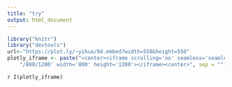 ```yaml
---
title: "try"
output: html_document
---
```


```r
library("knitr")
library("devtools")
url<-"https://plot.ly/~yihua/94.embed?width=550&height=550" 
plotly_iframe <- paste("<center><iframe scrolling='no' seamless='seamless' style='border:none' src='", url, 
    "/800/1200' width='800' height='1200'></iframe><center>", sep = "")
```

`r I(plotly_iframe)`

<iframe width="900" height="800" frameborder="0" scrolling="no" src=""></iframe>
